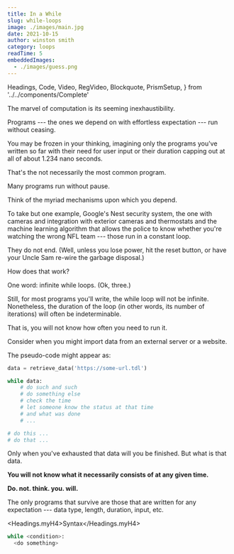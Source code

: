 ```yaml
---
title: In a While
slug: while-loops
image: ./images/main.jpg
date: 2021-10-15
author: winston smith
category: loops
readTime: 5
embeddedImages:
  - ./images/guess.png
---
```


  Headings,
  Code,
  Video,
  RegVideo,
  Blockquote,
  PrismSetup,
} from '../../components/Complete'


The marvel of computation is its seeming inexhaustibility.  

Programs --- the ones we depend on with effortless expectation --- run without ceasing.

You may be frozen in your thinking, imagining only the programs you've written so far with their need for user input or their duration capping out at all of about 1.234 nano seconds.

That's the not necessarily the most common program.  

Many programs run without pause.  

Think of the myriad mechanisms upon which you depend. 

To take but one example, Google's Nest security system, the one with cameras and integration with exterior cameras and thermostats and the machine learning algorithm that allows the police to know whether you're watching the wrong NFL team --- those run in a constant loop.  

They do not end.  (Well, unless you lose power, hit the reset button, or have your Uncle Sam re-wire the garbage disposal.) 

How does that work? 

One word:  infinite while loops.  (Ok, three.)  

Still, for most programs you'll write, the while loop will not be infinite.  Nonetheless, the duration of the loop (in other words, its number of iterations) will often be indeterminable.  

That is, you will not know how often you need to run it.  

Consider when you might import data from an external server or a website. 

The pseudo-code might appear as:

```python 
data = retrieve_data('https://some-url.tdl')

while data:
    # do such and such
    # do something else
    # check the time
    # let someone know the status at that time
    # and what was done
    # ...

# do this ...
# do that ...

```

Only when you've exhausted that data will you be finished.  But what is that data.

__You will not know what it necessarily consists of at any given time.__  

__Do. not. think. you. will.__  


The only programs that survive are those that are written for any expectation --- data type, length, duration, input, etc.  


<Headings.myH4>Syntax</Headings.myH4>


```python 
while <condition>:
  <do something>

```




<GatsbyImage
    image={getImage(props.embeddedImages[0])}
    title="guessing game"
    alt="while loop of guessing game"
/>



